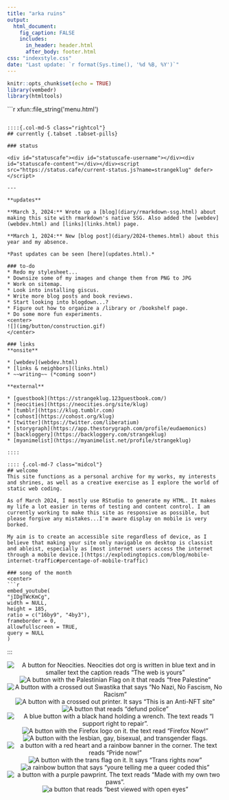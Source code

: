 ```yaml
---
title: "arka ruins"
output: 
  html_document:
    fig_caption: FALSE
    includes:
      in_header: header.html
      after_body: footer.html
css: "indexstyle.css"
date: "Last update: `r format(Sys.time(), '%d %B, %Y')`"
---
```


```r
knitr::opts_chunk$set(echo = TRUE)
library(vembedr)
library(htmltools)
```

::: {.container class="fluid-row d-flex flex-wrap align-content-stretch"}

```{=html}
```r
xfun::file_string('menu.html')
```
```

::::{.col-md-5 class="rightcol"}
## currently {.tabset .tabset-pills}

### status

<div id="statuscafe"><div id="statuscafe-username"></div><div id="statuscafe-content"></div></div><script src="https://status.cafe/current-status.js?name=strangeklug" defer></script>

---

**updates**

**March 3, 2024:** Wrote up a [blog](diary/rmarkdown-ssg.html) about making this site with rmarkdown's native SSG. Also added the [webdev](webdev.html) and [links](links.html) page.

**March 1, 2024:** New [blog post](diary/2024-themes.html) about this year and my absence.

*Past updates can be seen [here](updates.html).*

### to-do
* Redo my stylesheet...
* Downsize some of my images and change them from PNG to JPG
* Work on sitemap.
* Look into installing giscus.
* Write more blog posts and book reviews.
* Start looking into blogdown...?
* Figure out how to organize a /library or /bookshelf page.
* Do some more fun experiments.
<center>
![](img/button/construction.gif)
</center>

### links
**onsite**

* [webdev](webdev.html)
* [links & neighbors](links.html)
* ~~writing~~ (*coming soon*)

**external**

* [guestbook](https://strangeklug.123guestbook.com/)
* [neocities](https://neocities.org/site/klug) 
* [tumblr](https://klug.tumblr.com)
* [cohost](https://cohost.org/klug)
* [twitter](https://twitter.com/liberatium)
* [storygraph](https://app.thestorygraph.com/profile/eudaemonics) 
* [backloggery](https://backloggery.com/strangeklug)
* [myanimelist](https://myanimelist.net/profile/strangeklug)  

::::

:::: {.col-md-7 class="midcol"}
## welcome
This site functions as a personal archive for my works, my interests and shrines, as well as a creative exercise as I explore the world of static web coding.

As of March 2024, I mostly use RStudio to generate my HTML. It makes my life a lot easier in terms of testing and content control. I am currently working to make this site as responsive as possible, but please forgive any mistakes...I'm aware display on mobile is very borked. 

My aim is to create an accessible site regardless of device, as I believe that making your site only navigable on desktop is classist and ableist, especially as [most internet users access the internet through a mobile device.](https://explodingtopics.com/blog/mobile-internet-traffic#percentage-of-mobile-traffic)

### song of the month
<center>
```r
embed_youtube(
"jIDgTWcKmCg",
width = NULL,
height = 185,
ratio = c("16by9", "4by3"),
frameborder = 0,
allowfullscreen = TRUE,
query = NULL
)
```
</center>
::::
  
:::

:::{.col-md-12 class="buttons"}
<center>
![A button for Neocities. Neocities dot org is written in blue text and in smaller text the caption reads "The web is yours"](img/button/neocities_button.gif)
![A button with the Palestinian Flag on it that reads "free Palestine"](img/button/free_palestine.gif)
![A button with a crossed out Swastika that says "No Nazi, No Fascism, No Racism"](img/button/antinazi.gif)
![A button with a crossed out printer. It says "This is an Anti-NFT site"](img/button/anti_nft.webp) 
![A button that reads "defund police"](img/button/defundpolice.gif)
![A blue button with a black hand holding a wrench. The text reads "I support right to repair".](img/button/right_to_repair.png)
![A button with the Firefox logo on it. the text read "Firefox Now!"](img/button/firefox_now.gif)
![A button with the lesbian, gay, bisexual, and transgender flags.](img/button/lgbt.png)
![a button with a red heart and a rainbow banner in the corner. The text reads "Pride now!"](img/button/pride_now.webp)
![A button with the trans flag on it. It says "Trans rights now"](img/button/trn.png)
![a rainbow button that says "youre telling me a queer coded this"](img/button/queer.png)
![a button with a purple pawprint. The text reads "Made with my own two paws".](img/button/paws.png)
![a button that reads "best viewed with open eyes"](img/button/bestview.gif)




</center>
:::
